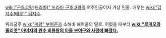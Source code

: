 [[wiki:"근초고왕(드라마)" 드라마 근초고왕]]의 여주인공이자 가상 인물. 배우는 [[wiki:"김지수(배우)" 김지수]].

위례궁주 [[wiki:"계왕" 부여준]]과 소해비 해여울의 딸로. 어렸을 때부터 '''[[wiki:"로미오와 줄리엣" 아버지의 원수 비류왕의 아들 부여구와 사랑에 빠졌다.]]'''
